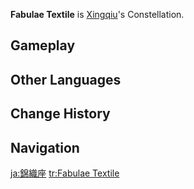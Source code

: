 {{Constellation Overview Infobox
|title     = Fabulae Textile
|character = Xingqiu
|meaning   = Woven Stories
}}
'''Fabulae Textile''' is [[Xingqiu]]'s Constellation.

==Gameplay==
{{Constellation Table|Xingqiu}}

==Other Languages==
{{Other Languages
|en      = Fabulae Textile
|en_lang = la
|en_tl   = Woven Stories
|zhs     = 锦织座
|zhs_rm  = Jǐn Zhī Zuò
|zht     = 錦織座
|zht_rm  = Jǐn Zhī Zuò
|zh_tl   = Brocade Constellation
|ja      = 錦織座
|ja_rm   = Nishikiori-za
|ja_tl   = Brocade Constellation
|ko      = 금직자리
|ko_rm   = Geumjik-jari
|ko_tl   = Silk Brocade Constellation
|es      = Fabulae Textile
|fr      = Fabulae Textile
|ru      = Пёстрый Гобелен
|ru_tl   = Colorful {{tt|{{w|Gobelin}}}}
|th      = Fabulae Textile
|vi      = Cẩm Chức
|vi_tl   = 
|de      = Fabulae Textile
|id      = Fabulae Textile
|pt      = Fabulae Textile
|tr      = Dokuma Hikayeleri
|tr_tl   = 
|it      = Fabulae Textile
}}

==Change History==
{{Change History|1.0}}

==Navigation==
{{Constellation Navbox}}

[[ja:錦織座]]
[[tr:Fabulae Textile]]